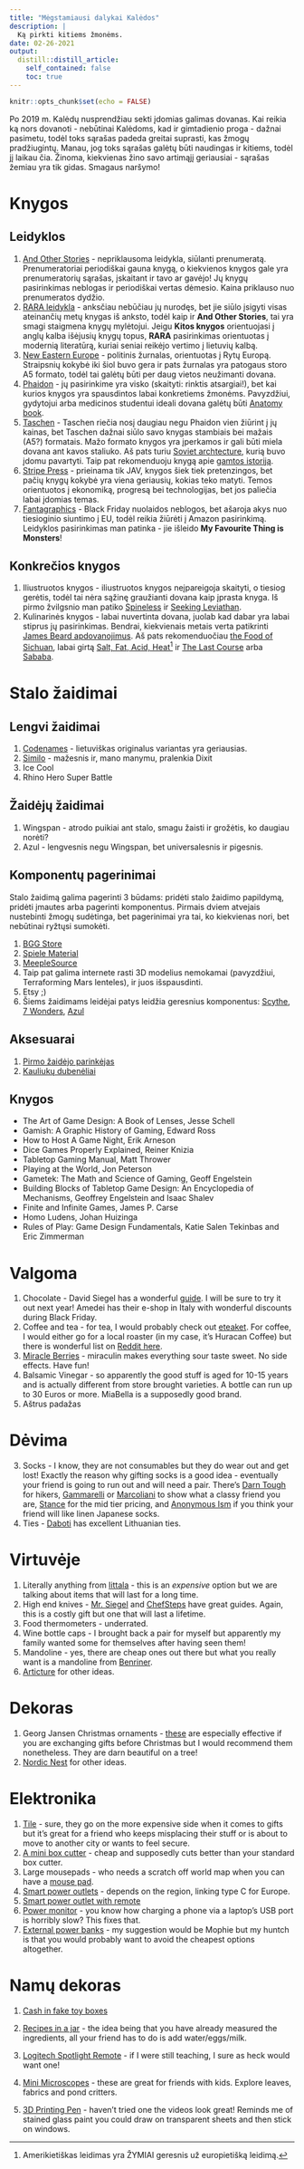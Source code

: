 ```yaml
---
title: "Mėgstamiausi dalykai Kalėdos"
description: |
  Ką pirkti kitiems žmonėms.
date: 02-26-2021
output:
  distill::distill_article:
    self_contained: false
    toc: true
---
```



```r
knitr::opts_chunk$set(echo = FALSE)
```

Po 2019 m. Kalėdų nusprendžiau sekti įdomias galimas dovanas. Kai reikia ką nors dovanoti - nebūtinai Kalėdoms, kad ir gimtadienio proga - dažnai pasimetu, todėl toks sąrašas padeda greitai suprasti, kas žmogų pradžiugintų. Manau, jog toks sąrašas galėtų būti naudingas ir kitiems, todėl jį laikau čia. Žinoma, kiekvienas žino savo artimąjį geriausiai - sąrašas žemiau yra tik gidas. Smagaus naršymo!

# Knygos

## Leidyklos

1. [And Other Stories](https://www.andotherstories.org/subscriptions/) - nepriklausoma leidykla, siūlanti prenumeratą. Prenumeratoriai periodiškai gauna knygą, o kiekvienos knygos gale yra prenumeratorių sąrašas, įskaitant ir tavo ar gavėjo! Jų knygų pasirinkimas neblogas ir periodiškai vertas dėmesio. Kaina priklauso nuo prenumeratos dydžio.
1. [RARA leidykla](https://raraleidykla.lt/) - anksčiau nebūčiau jų nurodęs, bet jie siūlo įsigyti visas ateinančių metų knygas iš anksto, todėl kaip ir __And Other Stories__, tai yra smagi staigmena knygų mylėtojui. Jeigu __Kitos knygos__ orientuojasi į anglų kalba išėjusių knygų topus, __RARA__ pasirinkimas orientuotas į modernią literatūrą, kuriai seniai reikėjo vertimo į lietuvių kalbą.
2. [New Eastern Europe](https://neweasterneurope.eu/subscribe/) - politinis žurnalas, orientuotas į Rytų Europą. Straipsnių kokybė iki šiol buvo gera ir pats žurnalas yra patogaus storo A5 formato, todėl tai galėtų būti per daug vietos neužimanti dovana.
3. [Phaidon](https://uk.phaidon.com/store/) - jų pasirinkime yra visko (skaityti: rinktis atsargiai!), bet kai kurios knygos yra spausdintos labai konkretiems žmonėms. Pavyzdžiui, gydytojui arba medicinos studentui ideali dovana galėtų būti [Anatomy book](https://uk.phaidon.com/store/general-non-fiction/anatomy-exploring-the-human-body-9780714879888/).
4. [Taschen](https://www.taschen.com/) - Taschen riečia nosį daugiau negu Phaidon vien žiūrint į jų kainas, bet Taschen dažnai siūlo savo knygas stambiais bei mažais (A5?) formatais. Mažo formato knygos yra įperkamos ir gali būti miela dovana ant kavos staliuko. Aš pats turiu [Soviet archtecture](https://www.taschen.com/pages/en/catalogue/architecture/all/49365/facts.frederic_chaubin_cccp.htm), kurią buvo įdomu pavartyti. Taip pat rekomenduoju knygą apie [gamtos istoriją](https://www.taschen.com/pages/en/catalogue/classics/all/05420/facts.seba_cabinet_of_natural_curiosities.htm).
5. [Stripe Press](https://press.stripe.com/) - prieinama tik JAV, knygos šiek tiek pretenzingos, bet pačių knygų kokybė yra viena geriausių, kokias teko matyti. Temos orientuotos į ekonomiką, progresą bei technologijas, bet jos paliečia labai įdomias temas. 
6. [Fantagraphics](https://www.fantagraphics.com/) - Black Friday nuolaidos neblogos, bet ašaroja akys nuo tiesioginio siuntimo į EU, todėl reikia žiūrėti į Amazon pasirinkimą. Leidyklos pasirinkimas man patinka - jie išleido __My Favourite Thing is Monsters__!

## Konkrečios knygos

1. Iliustruotos knygos - iliustruotos knygos neįpareigoja skaityti, o tiesiog gerėtis, todėl tai nėra sąžinę graužianti dovana kaip įprasta knyga. Iš pirmo žvilgsnio man patiko [Spineless](https://www.amazon.com/Spineless-Portraits-Marine-Invertebrates-Backbone/dp/1419710079/) ir [Seeking Leviathan](https://cswannphotography.com/book/).
2. Kulinarinės knygos - labai nuvertinta dovana, juolab kad dabar yra labai stiprus jų pasirinkimas. Bendrai, kiekvienais metais verta patikrinti [James Beard apdovanojimus](https://www.jamesbeard.org/blog/this-years-best-cookbooks). Aš pats rekomenduočiau [the Food of Sichuan](https://www.amazon.co.uk/Food-Sichuan-Fuchsia-Dunlop/dp/1408867559), labai girtą [Salt, Fat, Acid, Heat](https://www.amazon.co.uk/Salt-Fat-Acid-Heat-Mastering/dp/1782112308/)[^1] ir [The Last Course](https://www.amazon.co.uk/dp/037550429X/) arba [Sababa](https://www.amazon.co.uk/dp/0525533451/).

[^1]: Amerikietiškas leidimas yra ŽYMIAI geresnis už europietišką leidimą.

# Stalo žaidimai

## Lengvi žaidimai

1. [Codenames](https://boardgamegeek.com/boardgame/178900/codenames) - lietuviškas originalus variantas yra geriausias.
2. [Similo](https://boardgamegeek.com/boardgame/268620/similo) - mažesnis ir, mano manymu, pralenkia Dixit
3. Ice Cool
4. Rhino Hero Super Battle

## Žaidėjų žaidimai

1. Wingspan - atrodo puikiai ant stalo, smagu žaisti ir grožėtis, ko daugiau norėti?
2. Azul - lengvesnis negu Wingspan, bet universalesnis ir pigesnis.

## Komponentų pagerinimai

Stalo žaidimą galima pagerinti 3 būdams: pridėti stalo žaidimo papildymą, pridėti įmautes arba pagerinti komponentus. Pirmais dviem atvejais nustebinti žmogų sudėtinga, bet pagerinimai yra tai, ko kiekvienas nori, bet nebūtinai ryžtųsi sumokėti.

1. [BGG Store](https://boardgamegeekstore.com/)
2. [Spiele Material](https://www.spielematerial.de/en/)
2. [MeepleSource](https://www.meeplesource.com/proddetail.php?prod=WingspanUpgrade)
3. Taip pat galima internete rasti 3D modelius nemokamai (pavyzdžiui, Terraforming Mars lenteles), ir juos išspausdinti.
3. Etsy ;)
4. Šiems žaidimams leidėjai patys leidžia geresnius komponentus: [Scythe](https://stonemaier-games.myshopify.com/products/metal-coins-scythe-asia?variant=25456101190), [7 Wonders](https://shop.rprod.com/en/7-wonders-duel/52-7-wonders-duel-metal-coins.html), [Azul](https://www.nextmovegames.com/en/home/31-azul-joker-tiles.html)

## Aksesuarai

1. [Pirmo žaidėjo parinkėjas](https://www.amazon.co.uk/Ddfly-Shocking-Roulette-Detector-Reloaded/dp/B07G9H2QG8/)
2. [Kauliukų dubenėliai](https://www.deepcutstudio.com/product/dice-tray-bard/)

## Knygos

* The Art of Game Design: A Book of Lenses, Jesse Schell
* Gamish: A Graphic History of Gaming, Edward Ross
* How to Host A Game Night, Erik Arneson
* Dice Games Properly Explained, Reiner Knizia
* Tabletop Gaming Manual, Matt Thrower
* Playing at the World, Jon Peterson
* Gametek: The Math and Science of Gaming, Geoff Engelstein
* Building Blocks of Tabletop Game Design: An Encyclopedia of Mechanisms, Geoffrey Engelstein and Isaac Shalev
* Finite and Infinite Games, James P. Carse
* Homo Ludens, Johan Huizinga
* Rules of Play: Game Design Fundamentals, Katie Salen Tekinbas and Eric Zimmerman

# Valgoma

1. Chocolate - David Siegel has a wonderful [guide](https://medium.com/@pullnews/david-siegels-chocolate-porn-156f648a69ab). I will be sure to try it out next year! Amedei has their e-shop in Italy with wonderful discounts during Black Friday.
2. Coffee and tea - for tea, I would probably check out [eteaket](https://www.eteaket.co.uk/). For coffee, I would either go for a local roaster (in my case, it's Huracan Coffee) but there is wonderful list on [Reddit here](https://www.reddit.com/r/Coffee/comments/9272cl/where_to_buy_roasted_coffee_beans_in_europe/).
5. [Miracle Berries](https://www.amazon.com/MiralandBerry-Miracle-Fruit-Tablets-Berry) - miraculin makes everything sour taste sweet. No side effects. Have fun!
6. Balsamic Vinegar - so apparently the good stuff is aged for 10-15 years and is actually different from store brought varieties. A bottle can run up to 30 Euros or more. MiaBella is a supposedly good brand.
1. Aštrus padažas

# Dėvima

3. Socks - I know, they are not consumables but they do wear out and get lost! Exactly the reason why gifting socks is a good idea - eventually your friend is going to run out and will need a pair. There's [Darn Tough](https://darntough.com/collections/men) for hikers, [Gammarelli](https://www.meschaussettesrouges.com/en/3_gammarelli) or [Marcoliani](https://www.marcoliani.it/en/distribution/) to show what a classy friend you are, [Stance](https://euro.stance.eu.com/) for the mid tier pricing, and [Anonymous Ism](https://anonymousism.com/) if you think your friend will like linen Japanese socks.
4. Ties - [Daboti](https://www.daboti.lt/) has excellent Lithuanian ties.

# Virtuvėje

1. Literally anything from [Iittala](https://www.iittala.com/collections/iittala/tools/c/tools/intro) - this is an _expensive_ option but we are talking about items that will last for a long time.
2. High end knives - [Mr. Siegel](https://medium.com/@pullnews/david-siegels-knife-porn-ea19f8553e79?) and [ChefSteps](https://www.chefsteps.com/activities/the-chefsteps-kitchen-team-shares-their-favorite-knives) have great guides. Again, this is a costly gift but one that will last a lifetime.
3. Food thermometers - underrated.
4. Wine bottle caps - I brought back a pair for myself but apparently my family wanted some for themselves after having seen them!
5. Mandoline - yes, there are cheap ones out there but what you really want is a mandoline from [Benriner](https://www.amazon.co.uk/s?k=mandoline+benriner&ref=nb_sb_noss).
6. [Articture](https://articture.com/) for other ideas. 

# Dekoras

1. Georg Jansen Christmas ornaments - [these](https://www.georgjensen.com/global/christmas/scandinavian-christmas-decorations) are especially effective if you are exchanging gifts before Christmas but I would recommend them nonetheless. They are darn beautiful on a tree!
2. [Nordic Nest](https://www.nordicnest.com/) for other ideas.

# Elektronika

1. [Tile](https://www.thetileapp.com/en-eu/) - sure, they go on the more expensive side when it comes to gifts but it's great for a friend who keeps misplacing their stuff or is about to move to another city or wants to feel secure.
2. [A mini box cutter](https://www.amazon.com/dp/B00M1XZXGU) - cheap and supposedly cuts better than your standard box cutter.
3. Large mousepads - who needs a scratch off world map when you can have a [mouse pad](https://www.amazon.com/dp/B01IR37TXM/).
4. [Smart power outlets](https://www.amazon.com/dp/B07MV7F26P/ref=psdc_6291368011_t1_B07BGT5RX6) - depends on the region, linking type C for Europe.
5. [Smart power outlet with remote](https://www.amazon.com/dp/B00DQELHBS/)
6. [Power monitor](https://www.amazon.com/dp/B01CVMAK2M/) - you know how charging a phone via a laptop's USB port is horribly slow? This fixes that.
7. [External power banks](https://www.amazon.co.uk/Mophie-PowerStation-X-Large-Portable-Charger-Black/dp/B07K4YQDLC/) - my suggestion would be Mophie but my huntch is that you would probably want to avoid the cheapest options altogether.

# Namų dekoras

1. [Cash in fake toy boxes](https://twitter.com/TwoClawsMedia/status/1210030954485633025)
2. [Recipes in a jar](https://www.tasteofhome.com/collection/recipes-for-gifts-in-a-jar/) - the idea being that you have already measured the ingredients, all your friend has to do is add water/eggs/milk.

8. [Logitech Spotlight Remote](https://www.logitech.com/en-us/product/spotlight-presentation-remote) - if I were still teaching, I sure as heck would want one!
9. [Mini Microscopes](https://www.amazon.com/gp/product/B00LAX52IQ/) - these are great for friends with kids. Explore leaves, fabrics and pond critters.
10. [3D Printing Pen](https://www.amazon.com/MYNT3D-Super-3D-Pen-Compatible) - haven't tried one the videos look great! Reminds me of stained glass paint you could draw on transparent sheets and then stick on windows.










